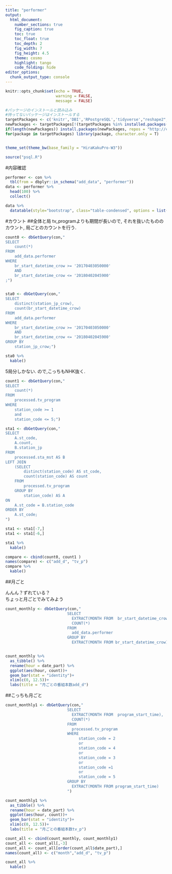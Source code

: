 ```yaml
---
title: "performer"
output:
  html_document:
    number_sections: true
    fig_caption: true
    toc: true
    toc_float: true
    toc_depth: 2
    fig_width: 7
    fig_height: 4.5
    theme: cosmo
    highlight: tango
    code_folding: hide
editor_options: 
  chunk_output_type: console
---
```


```r
knitr::opts_chunk$set(echo = TRUE, 
                      warning = FALSE,
                      message = FALSE)
```


```r
#パッケージのインストールと読み込み
#持ってないパッケージはインストールする
targetPackages <- c('knitr','DBI','RPostgreSQL','tidyverse',"reshape2","lubridate","dbplot","DT") 
newPackages <- targetPackages[!(targetPackages %in% installed.packages()[,"Package"])]
if(length(newPackages)) install.packages(newPackages, repos = "http://cran.us.r-project.org")
for(package in targetPackages) library(package, character.only = T)


theme_set(theme_bw(base_family = "HiraKakuPro-W3"))

source("psql.R")

```

#内容確認
```r
performer <- con %>% 
  tbl(from = dbplyr::in_schema("add_data", "performer")) 
data <- performer %>% 
  head(100) %>% 
  collect()

data %>% 
  datatable(style="bootstrap", class="table-condensed", options = list(dom = 'tp',scrollX = TRUE))
```


#カウント
##全体と局
tv_programよりも期間が長いので, それを抜いたもののカウント, 局ごとのカウントを行う.  
  
```r
count0 <- dbGetQuery(con,"
SELECT
	count(*)
FROM
	add_data.performer
WHERE
	br_start_datetime_crow >= '20170403050000'
	AND
	br_start_datetime_crow <= '20180402045900'
;")


sta0 <- dbGetQuery(con,"
SELECT
	distinct(station_jp_crow),
	count(br_start_datetime_crow)
FROM
	add_data.performer
WHERE
	br_start_datetime_crow >= '20170403050000'
	AND
	br_start_datetime_crow <= '20180402045900'
GROUP BY
	station_jp_crow;")

sta0 %>%
  kable()

```
  
5局分しかない. ので,こっちもNHK抜く.

```r
count1 <- dbGetQuery(con,"
SELECT
	count(*)
FROM
	processed.tv_program
WHERE
	station_code >= 1
	and
	station_code <= 5;")

sta1 <- dbGetQuery(con,"
SELECT
	A.st_code,
	A.count,
	B.station_jp
FROM
	processed.sta_mst AS B
LEFT JOIN
	(SELECT
		distinct(station_code) AS st_code,
		count(station_code) AS count
	FROM
		processed.tv_program 
	GROUP BY 
		station_code) AS A
ON
	A.st_code = B.station_code
ORDER BY
	A.st_code;
")

sta1 <- sta1[-7,]
sta1 <- sta1[-6,]

sta1 %>%
  kable()

compare <- cbind(count0, count1 )
names(compare) <- c("add_d", "tv_p")
compare %>%
  kable()
```
  

##月ごと
  
んんん？ずれている？  
ちょっと月ごとでみてみよう
```r
count_monthly <- dbGetQuery(con,"
                           SELECT
                             EXTRACT(MONTH FROM  br_start_datetime_crow),
                             COUNT(*)
                           FROM 
                             add_data.performer
                           GROUP BY
                             EXTRACT(MONTH FROM br_start_datetime_crow)")


count_monthly %>% 
  as_tibble() %>% 
  rename(hour = date_part) %>% 
  ggplot(aes(hour, count))+
  geom_bar(stat = "identity")+  
  xlim(c(0, 12.5))+
  labs(title = "月ごとの番組本数add_d")
```



##こっちも月ごと
```r
count_monthly1 <- dbGetQuery(con,"
                           SELECT
                             EXTRACT(MONTH FROM  program_start_time),
                             COUNT(*)
                           FROM 
                             processed.tv_program
                           WHERE
                            	station_code = 2
                            	or
                            	station_code = 4
                            	or
                            	station_code = 3
                            	or
                            	station_code =1
                            	or
                            	station_code = 5
                           GROUP BY
                             EXTRACT(MONTH FROM program_start_time)
                           ")

count_monthly1 %>% 
  as_tibble() %>% 
  rename(hour = date_part) %>% 
  ggplot(aes(hour, count))+
  geom_bar(stat = "identity")+  
  xlim(c(0, 12.5))+
  labs(title = "月ごとの番組本数tv_p")

count_all <- cbind(count_monthly, count_monthly1)
count_all <- count_all[,-3]
count_all <- count_all[order(count_all$date_part),]
names(count_all) <- c("month","add_d", "tv_p")

count_all %>%
  kable()
```


